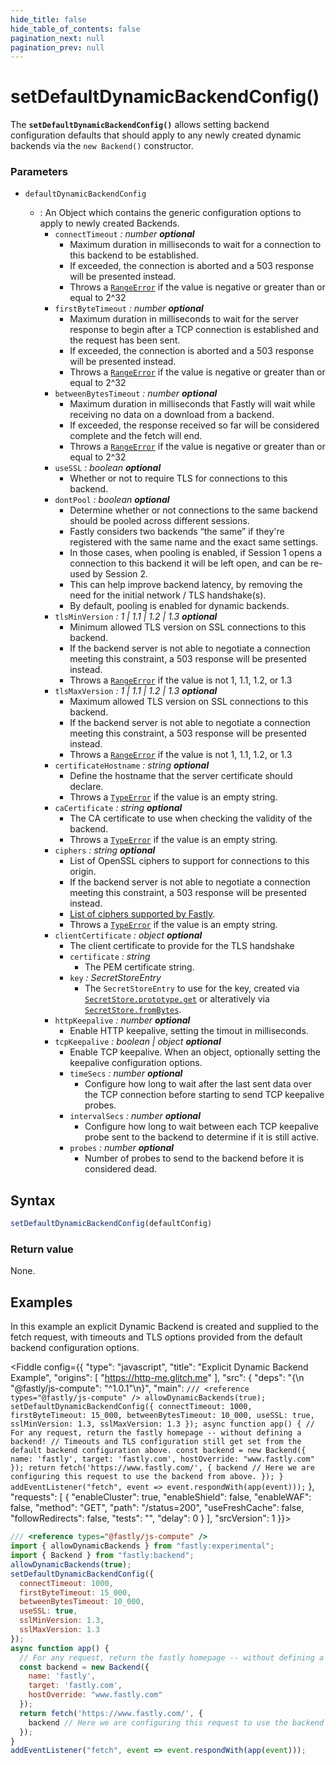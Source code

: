 ```yaml
---
hide_title: false
hide_table_of_contents: false
pagination_next: null
pagination_prev: null
---
```


# setDefaultDynamicBackendConfig()

The **`setDefaultDynamicBackendConfig()`** allows setting backend configuration defaults that should apply to any newly created dynamic backends via the `new Backend()` constructor.

### Parameters

- `defaultDynamicBackendConfig`

  - : An Object which contains the generic configuration options to apply to newly created Backends.
    - `connectTimeout` _: number_ _**optional**_
      - Maximum duration in milliseconds to wait for a connection to this backend to be established.
      - If exceeded, the connection is aborted and a 503 response will be presented instead.
      - Throws a [`RangeError`](../globals/RangeError/RangeError.mdx) if the value is negative or greater than or equal to 2^32
    - `firstByteTimeout` _: number_ _**optional**_
      - Maximum duration in milliseconds to wait for the server response to begin after a TCP connection is established and the request has been sent.
      - If exceeded, the connection is aborted and a 503 response will be presented instead.
      - Throws a [`RangeError`](../globals/RangeError/RangeError.mdx) if the value is negative or greater than or equal to 2^32
    - `betweenBytesTimeout` _: number_ _**optional**_
      - Maximum duration in milliseconds that Fastly will wait while receiving no data on a download from a backend.
      - If exceeded, the response received so far will be considered complete and the fetch will end.
      - Throws a [`RangeError`](../globals/RangeError/RangeError.mdx) if the value is negative or greater than or equal to 2^32
    - `useSSL` _: boolean_ _**optional**_
      - Whether or not to require TLS for connections to this backend.
    - `dontPool` _: boolean_ _**optional**_
      - Determine whether or not connections to the same backend should be pooled across different sessions.
      - Fastly considers two backends “the same” if they're registered with the same name and the exact same settings.
      - In those cases, when pooling is enabled, if Session 1 opens a connection to this backend it will be left open, and can be re-used by Session 2.
      - This can help improve backend latency, by removing the need for the initial network / TLS handshake(s).
      - By default, pooling is enabled for dynamic backends.
    - `tlsMinVersion` _: 1 | 1.1 | 1.2 | 1.3_ _**optional**_
      - Minimum allowed TLS version on SSL connections to this backend.
      - If the backend server is not able to negotiate a connection meeting this constraint, a 503 response will be presented instead.
      - Throws a [`RangeError`](../globals/RangeError/RangeError.mdx) if the value is not 1, 1.1, 1.2, or 1.3
    - `tlsMaxVersion` _: 1 | 1.1 | 1.2 | 1.3_ _**optional**_
      - Maximum allowed TLS version on SSL connections to this backend.
      - If the backend server is not able to negotiate a connection meeting this constraint, a 503 response will be presented instead.
      - Throws a [`RangeError`](../globals/RangeError/RangeError.mdx) if the value is not 1, 1.1, 1.2, or 1.3
    - `certificateHostname` _: string_ _**optional**_
      - Define the hostname that the server certificate should declare.
      - Throws a [`TypeError`](../globals/TypeError/TypeError.mdx) if the value is an empty string.
    - `caCertificate` _: string_ _**optional**_
      - The CA certificate to use when checking the validity of the backend.
      - Throws a [`TypeError`](../globals/TypeError/TypeError.mdx) if the value is an empty string.
    - `ciphers` _: string_ _**optional**_
      - List of OpenSSL ciphers to support for connections to this origin.
      - If the backend server is not able to negotiate a connection meeting this constraint, a 503 response will be presented instead.
      - [List of ciphers supported by Fastly](https://developer.fastly.com/learning/concepts/routing-traffic-to-fastly/#use-a-tls-configuration).
      - Throws a [`TypeError`](../globals/TypeError/TypeError.mdx) if the value is an empty string.
    - `clientCertificate` _: object_ _**optional**_
      - The client certificate to provide for the TLS handshake
      - `certificate` _: string_
        - The PEM certificate string.
      - `key` _: SecretStoreEntry_
        - The `SecretStoreEntry` to use for the key, created via [`SecretStore.prototype.get`](../fastly:secret-store/SecretStore/prototype/get.mdx) or alteratively via [`SecretStore.fromBytes`](../fastly:secret-store/SecretStore/fromBytes.mdx).
    - `httpKeepalive` _: number_ _**optional**_
      - Enable HTTP keepalive, setting the timout in milliseconds.
    - `tcpKeepalive` _: boolean | object_ _**optional**_
      - Enable TCP keepalive. When an object, optionally setting the keepalive configuration options.
      - `timeSecs` _: number_ _**optional**_
        - Configure how long to wait after the last sent data over the TCP connection before starting to send TCP keepalive probes.
      - `intervalSecs` _: number_ _**optional**_
        - Configure how long to wait between each TCP keepalive probe sent to the backend to determine if it is still active.
      - `probes` _: number_ _**optional**_
        - Number of probes to send to the backend before it is considered dead.

## Syntax

```js
setDefaultDynamicBackendConfig(defaultConfig)
```

### Return value

None.

## Examples

In this example an explicit Dynamic Backend is created and supplied to the fetch request, with timeouts and TLS options provided from the default backend configuration options.


<Fiddle config={{
  "type": "javascript",
  "title": "Explicit Dynamic Backend Example",
  "origins": [
    "https://http-me.glitch.me"
  ],
  "src": {
    "deps": "{\n  \"@fastly/js-compute\": \"^1.0.1\"\n}",
    "main": `
/// <reference types="@fastly/js-compute" />
allowDynamicBackends(true);
setDefaultDynamicBackendConfig({
  connectTimeout: 1000,
  firstByteTimeout: 15_000,
  betweenBytesTimeout: 10_000,
  useSSL: true,
  sslMinVersion: 1.3,
  sslMaxVersion: 1.3
});
async function app() {
  // For any request, return the fastly homepage -- without defining a backend!
  // Timeouts and TLS configuration still get set from the default backend configuration above.
  const backend = new Backend({
    name: 'fastly',
    target: 'fastly.com',
    hostOverride: "www.fastly.com"
  });
  return fetch('https://www.fastly.com/', {
    backend // Here we are configuring this request to use the backend from above.
  });
}
addEventListener("fetch", event => event.respondWith(app(event)));
`
  },
  "requests": [
    {
      "enableCluster": true,
      "enableShield": false,
      "enableWAF": false,
      "method": "GET",
      "path": "/status=200",
      "useFreshCache": false,
      "followRedirects": false,
      "tests": "",
      "delay": 0
    }
  ],
  "srcVersion": 1
}}>

```js
/// <reference types="@fastly/js-compute" />
import { allowDynamicBackends } from "fastly:experimental";
import { Backend } from "fastly:backend";
allowDynamicBackends(true);
setDefaultDynamicBackendConfig({
  connectTimeout: 1000,
  firstByteTimeout: 15_000,
  betweenBytesTimeout: 10_000,
  useSSL: true,
  sslMinVersion: 1.3,
  sslMaxVersion: 1.3
});
async function app() {
  // For any request, return the fastly homepage -- without defining a backend!
  const backend = new Backend({
    name: 'fastly',
    target: 'fastly.com',
    hostOverride: "www.fastly.com"
  });
  return fetch('https://www.fastly.com/', {
    backend // Here we are configuring this request to use the backend from above.
  });
}
addEventListener("fetch", event => event.respondWith(app(event)));
```

</Fiddle>
